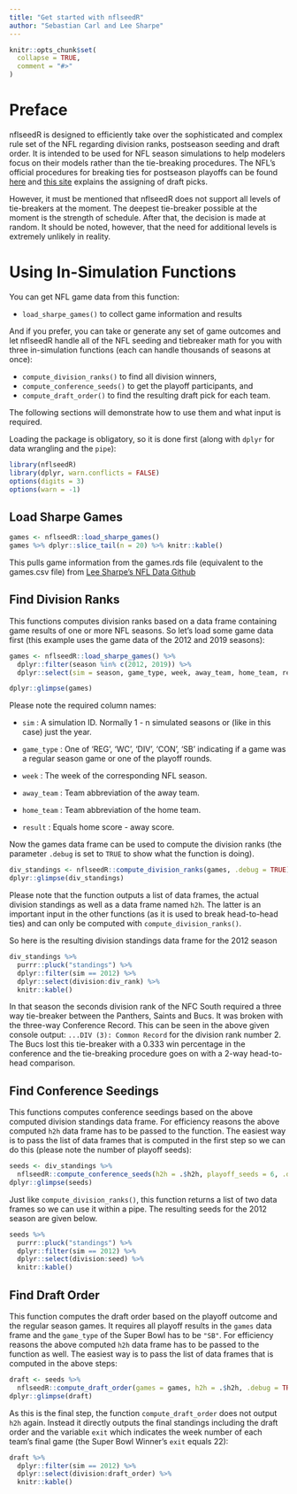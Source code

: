 ```yaml
---
title: "Get started with nflseedR"
author: "Sebastian Carl and Lee Sharpe"
---
```


```r
knitr::opts_chunk$set(
  collapse = TRUE,
  comment = "#>"
)
```

# Preface

nflseedR is designed to efficiently take over the sophisticated and complex rule set of the NFL regarding division ranks, postseason seeding and draft order. It is intended to be used for NFL season simulations to help modelers focus on their models rather than the tie-breaking procedures. The NFL's official procedures for breaking ties for postseason playoffs can be found [here](https://operations.nfl.com/the-rules/nfl-tie-breaking-procedures/) and [this site](https://operations.nfl.com/journey-to-the-nfl/the-nfl-draft/the-rules-of-the-draft/) explains the assigning of draft picks. 

However, it must be mentioned that nflseedR does not support all levels of tie-breakers at the moment. The deepest tie-breaker possible at the moment is the strength of schedule. After that, the decision is made at random. It should be noted, however, that the need for additional levels is extremely unlikely in reality.

# Using In-Simulation Functions

You can get NFL game data from this function:

* `load_sharpe_games()` to collect game information and results

And if you prefer, you can take or generate any set of game outcomes and let nflseedR
handle all of the NFL seeding and tiebreaker math for you with three in-simulation
functions (each can handle thousands of seasons at once):

* `compute_division_ranks()` to find all division winners,
* `compute_conference_seeds()` to get the playoff participants, and
* `compute_draft_order()` to find the resulting draft pick for each team.

The following sections will demonstrate how to use them and what input is required.

Loading the package is obligatory, so it is done first (along with `dplyr` for data wrangling and the `pipe`):

```r
library(nflseedR)
library(dplyr, warn.conflicts = FALSE)
options(digits = 3)
options(warn = -1)
```

## Load Sharpe Games

```r
games <- nflseedR::load_sharpe_games()
games %>% dplyr::slice_tail(n = 20) %>% knitr::kable()
```

This pulls game information from the games.rds file (equivalent to the games.csv file) from
[Lee Sharpe's NFL Data Github](https://github.com/nflverse/nfldata/tree/master/data)

## Find Division Ranks

This functions computes division ranks based on a data frame containing game results of one or more NFL seasons. So let's load some game data first (this example uses the game data of the 2012 and 2019 seasons):

```r
games <- nflseedR::load_sharpe_games() %>%
  dplyr::filter(season %in% c(2012, 2019)) %>%
  dplyr::select(sim = season, game_type, week, away_team, home_team, result)

dplyr::glimpse(games)
```

Please note the required column names:

* `sim` : A simulation ID. Normally 1 - n simulated seasons or (like in this case) just the year.

* `game_type` : One of 'REG', 'WC', 'DIV', 'CON', 'SB' indicating if a game was a regular season game or one of the playoff rounds.

* `week` : The week of the corresponding NFL season.

* `away_team` : Team abbreviation of the away team.

* `home_team` : Team abbreviation of the home team.

* `result` : Equals home score - away score.

Now the games data frame can be used to compute the division ranks (the parameter `.debug` is set to `TRUE` to show what the function is doing). 

```r
div_standings <- nflseedR::compute_division_ranks(games, .debug = TRUE)
dplyr::glimpse(div_standings)
```

Please note that the function outputs a list of data frames, the actual division standings as well as a data frame named `h2h`. The latter is an important input in the other functions (as it is used to break head-to-head ties) and can only be computed with `compute_division_ranks()`.

So here is the resulting division standings data frame for the 2012 season

```r
div_standings %>% 
  purrr::pluck("standings") %>% 
  dplyr::filter(sim == 2012) %>% 
  dplyr::select(division:div_rank) %>% 
  knitr::kable()
```

In that season the seconds division rank of the NFC South required a three way tie-breaker between the Panthers, Saints and Bucs. It was broken with the three-way Conference Record. This can be seen in the above given console output: `...DIV (3): Common Record` for the division rank number 2. The Bucs lost this tie-breaker with a 0.333 win percentage in the conference and the tie-breaking procedure goes on with a 2-way head-to-head comparison.

## Find Conference Seedings

This functions computes conference seedings based on the above computed division standings data frame. For efficiency reasons the above computed `h2h` data frame has to be passed to the function. The easiest way is to pass the list of data frames that is computed in the first step so we can do this (please note the number of playoff seeds):

```r
seeds <- div_standings %>% 
  nflseedR::compute_conference_seeds(h2h = .$h2h, playoff_seeds = 6, .debug = TRUE)
dplyr::glimpse(seeds)
```

Just like `compute_division_ranks()`, this function returns a list of two data frames so we can use it within a pipe. The resulting seeds for the 2012 season are given below.

```r
seeds %>% 
  purrr::pluck("standings") %>% 
  dplyr::filter(sim == 2012) %>% 
  dplyr::select(division:seed) %>% 
  knitr::kable()
```

## Find Draft Order

This function computes the draft order based on the playoff outcome and the regular season games. It requires all playoff results in the `games` data frame and the `game_type` of the Super Bowl has to be `"SB"`. For efficiency reasons the above computed `h2h` data frame has to be passed to the function as well. The easiest way is to pass the list of data frames that is computed in the above steps:

```r
draft <- seeds %>% 
  nflseedR::compute_draft_order(games = games, h2h = .$h2h, .debug = TRUE)
dplyr::glimpse(draft)
```

As this is the final step, the function `compute_draft_order` does not output `h2h` again. Instead it directly outputs the final standings including the draft order and the variable `exit` which indicates the week number of each team's final game (the Super Bowl Winner's `exit` equals 22):

```r
draft %>% 
  dplyr::filter(sim == 2012) %>% 
  dplyr::select(division:draft_order) %>% 
  knitr::kable()
```
